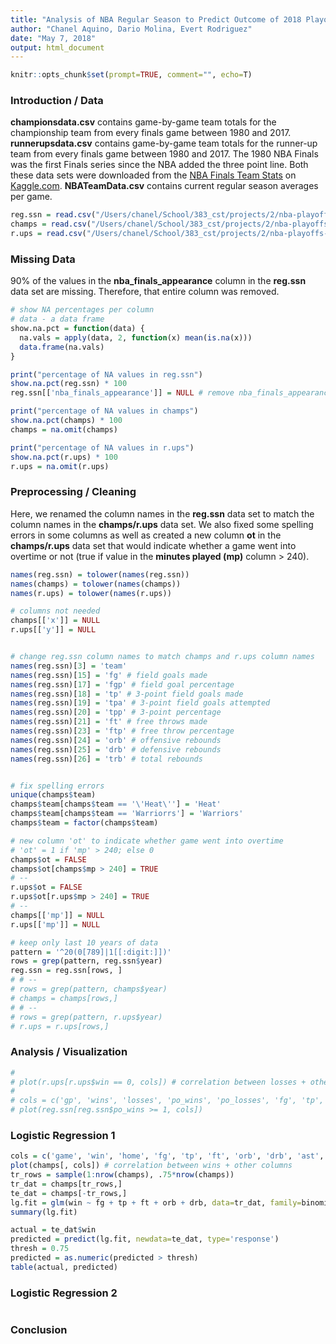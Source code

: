 ```yaml
---
title: "Analysis of NBA Regular Season to Predict Outcome of 2018 Playoffs"
author: "Chanel Aquino, Dario Molina, Evert Rodriguez"
date: "May 7, 2018"
output: html_document
---
```


```r
knitr::opts_chunk$set(prompt=TRUE, comment="", echo=T)
```

### Introduction / Data
__championsdata.csv__ contains game-by-game team totals for the championship team from every finals game between 1980 and 2017. __runnerupsdata.csv__ contains game-by-game team totals for the runner-up team from every finals game between 1980 and 2017. The 1980 NBA Finals was the first Finals series since the NBA added the three point line. Both these data sets were downloaded from the [NBA Finals Team Stats](https://www.kaggle.com/daverosenman/nba-finals-team-stats) on [Kaggle.com](kaggle.com). __NBATeamData.csv__ contains current regular season averages per game. 
```r
reg.ssn = read.csv("/Users/chanel/School/383_cst/projects/2/nba-playoffs-predictor/NBATeamData.csv", na.strings=c('N/A', 'NA'))
champs = read.csv("/Users/chanel/School/383_cst/projects/2/nba-playoffs-predictor/nba-finals-team-stats/championsdata.csv", na.strings=c('N/A', 'NA'))
r.ups = read.csv("/Users/chanel/School/383_cst/projects/2/nba-playoffs-predictor/nba-finals-team-stats/runnerupsdata.csv", na.strings=c('N/A', 'NA'))
```

### Missing Data
90% of the values in the __nba_finals_appearance__ column in the __reg.ssn__ data set are missing. Therefore, that entire column was removed.
```r
# show NA percentages per column
# data - a data frame
show.na.pct = function(data) {
  na.vals = apply(data, 2, function(x) mean(is.na(x)))
  data.frame(na.vals)
}

print("percentage of NA values in reg.ssn")
show.na.pct(reg.ssn) * 100
reg.ssn[['nba_finals_appearance']] = NULL # remove nba_finals_appearance column

print("percentage of NA values in champs")
show.na.pct(champs) * 100
champs = na.omit(champs)

print("percentage of NA values in r.ups")
show.na.pct(r.ups) * 100
r.ups = na.omit(r.ups)
```


### Preprocessing / Cleaning
Here, we renamed the column names in the __reg.ssn__ data set to match the column names in the __champs/r.ups__ data set. We also fixed some spelling errors in some columns as well as created a new column __ot__ in the __champs/r.ups__ data set that would indicate whether a game went into overtime or not (true if value in the __minutes played (mp)__ column > 240).
```r
names(reg.ssn) = tolower(names(reg.ssn))
names(champs) = tolower(names(champs))
names(r.ups) = tolower(names(r.ups))

# columns not needed
champs[['x']] = NULL
r.ups[['y']] = NULL


# change reg.ssn column names to match champs and r.ups column names
names(reg.ssn)[3] = 'team'
names(reg.ssn)[15] = 'fg' # field goals made
names(reg.ssn)[17] = 'fgp' # field goal percentage
names(reg.ssn)[18] = 'tp' # 3-point field goals made
names(reg.ssn)[19] = 'tpa' # 3-point field goals attempted
names(reg.ssn)[20] = 'tpp' # 3-point percentage
names(reg.ssn)[21] = 'ft' # free throws made
names(reg.ssn)[23] = 'ftp' # free throw percentage
names(reg.ssn)[24] = 'orb' # offensive rebounds
names(reg.ssn)[25] = 'drb' # defensive rebounds
names(reg.ssn)[26] = 'trb' # total rebounds


# fix spelling errors
unique(champs$team)
champs$team[champs$team == '\'Heat\''] = 'Heat'
champs$team[champs$team == 'Warriorrs'] = 'Warriors'
champs$team = factor(champs$team)

# new column 'ot' to indicate whether game went into overtime
# 'ot' = 1 if 'mp' > 240; else 0
champs$ot = FALSE
champs$ot[champs$mp > 240] = TRUE
# --
r.ups$ot = FALSE
r.ups$ot[r.ups$mp > 240] = TRUE
# --
champs[['mp']] = NULL
r.ups[['mp']] = NULL

# keep only last 10 years of data
pattern = '^20(0[789]|1[[:digit:]])'
rows = grep(pattern, reg.ssn$year)
reg.ssn = reg.ssn[rows, ]
# # --
# rows = grep(pattern, champs$year)
# champs = champs[rows,]
# # --
# rows = grep(pattern, r.ups$year)
# r.ups = r.ups[rows,]
```

### Analysis / Visualization
```r
# 
# plot(r.ups[r.ups$win == 0, cols]) # correlation between losses + other columns
# 
# cols = c('gp', 'wins', 'losses', 'po_wins', 'po_losses', 'fg', 'tp', 'ft', 'orb', 'drb', 'ast', 'stl', 'tov', 'blk', 'pts')
# plot(reg.ssn[reg.ssn$po_wins >= 1, cols])
```

### Logistic Regression 1
```r
cols = c('game', 'win', 'home', 'fg', 'tp', 'ft', 'orb', 'drb', 'ast', 'stl', 'blk', 'tov', 'pf', 'pts', 'ot')
plot(champs[, cols]) # correlation between wins + other columns
tr_rows = sample(1:nrow(champs), .75*nrow(champs))
tr_dat = champs[tr_rows,]
te_dat = champs[-tr_rows,]
lg.fit = glm(win ~ fg + tp + ft + orb + drb, data=tr_dat, family=binomial)
summary(lg.fit)

actual = te_dat$win
predicted = predict(lg.fit, newdata=te_dat, type='response')
thresh = 0.75 
predicted = as.numeric(predicted > thresh)
table(actual, predicted)
```

### Logistic Regression 2
```r
```

### Conclusion